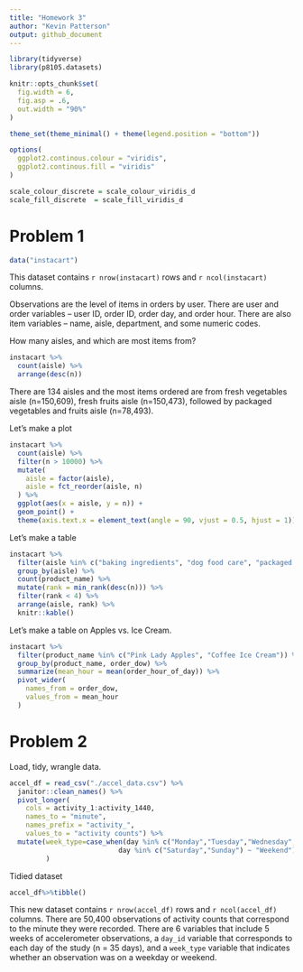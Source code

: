 ```yaml
---
title: "Homework 3"
author: "Kevin Patterson"
output: github_document
---
```


```r
library(tidyverse)
library(p8105.datasets)

knitr::opts_chunk$set(
  fig.width = 6,
  fig.asp = .6,
  out.width = "90%"
)

theme_set(theme_minimal() + theme(legend.position = "bottom"))

options(
  ggplot2.continous.colour = "viridis",
  ggplot2.continous.fill = "viridis"
)

scale_colour_discrete = scale_colour_viridis_d
scale_fill_discrete  = scale_fill_viridis_d
```

# Problem 1
```r
data("instacart")
```

This dataset contains `r nrow(instacart)` rows and `r ncol(instacart)` columns.

Observations are the level of items in orders by user. There are user and order variables -- user ID, order ID, order day, and order hour. There are also item variables -- name, aisle, department, and some numeric codes.

How many aisles, and which are most items from?
```r
instacart %>%
  count(aisle) %>%
  arrange(desc(n))
```
There are 134 aisles and the most items ordered are from fresh vegetables aisle (n=150,609), fresh fruits aisle (n=150,473), followed by packaged vegetables and fruits aisle (n=78,493).

Let's make a plot
```r
instacart %>%
  count(aisle) %>%
  filter(n > 10000) %>%
  mutate(
    aisle = factor(aisle),
    aisle = fct_reorder(aisle, n)
  ) %>%
  ggplot(aes(x = aisle, y = n)) +
  geom_point() +
  theme(axis.text.x = element_text(angle = 90, vjust = 0.5, hjust = 1))
```
Let's make a table
```r
instacart %>%
  filter(aisle %in% c("baking ingredients", "dog food care", "packaged vegetables fruits")) %>%
  group_by(aisle) %>%
  count(product_name) %>%
  mutate(rank = min_rank(desc(n))) %>%
  filter(rank < 4) %>%
  arrange(aisle, rank) %>%
  knitr::kable()
```
Let's make a table on Apples vs. Ice Cream.
```r
instacart %>%
  filter(product_name %in% c("Pink Lady Apples", "Coffee Ice Cream")) %>%
  group_by(product_name, order_dow) %>%
  summarize(mean_hour = mean(order_hour_of_day)) %>% 
  pivot_wider(
    names_from = order_dow,
    values_from = mean_hour
  )
```

# Problem 2
Load, tidy, wrangle data.
```r
accel_df = read_csv("./accel_data.csv") %>%
  janitor::clean_names() %>%
  pivot_longer(
    cols = activity_1:activity_1440,
    names_to = "minute",
    names_prefix = "activity_",
    values_to = "activity counts") %>%
  mutate(week_type=case_when(day %in% c("Monday","Tuesday","Wednesday","Thursday","Friday") ~ "Weekday",
                           day %in% c("Saturday","Sunday") ~ "Weekend")
         )
```
Tidied dataset
```r
accel_df%>%tibble()
```
This new dataset contains `r nrow(accel_df)` rows and `r ncol(accel_df)` columns. There are 50,400 observations of activity counts that correspond to the minute they were recorded. There are 6 variables that include 5 weeks of accelerometer observations, a `day_id` variable that corresponds to each day of the study (n = 35 days), and a `week_type` variable that indicates whether an observation was on a weekday or weekend.

